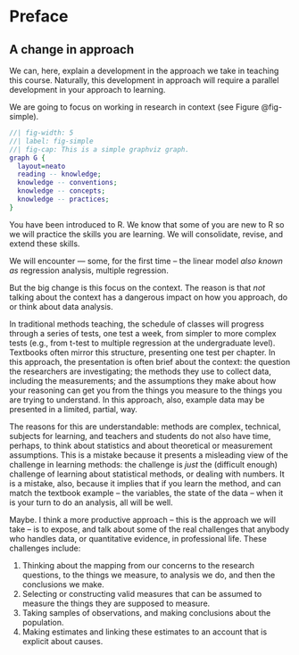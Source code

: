 # Preface {.unnumbered}

## A change in approach

We can, here, explain a development in the approach we take in teaching this course. Naturally, this development in approach will require a parallel development in your approach to learning.

We are going to focus on working in research in context (see Figure @fig-simple).

```dot
//| fig-width: 5
//| label: fig-simple
//| fig-cap: This is a simple graphviz graph.
graph G {
  layout=neato
  reading -- knowledge;
  knowledge -- conventions;
  knowledge -- concepts;
  knowledge -- practices;
}
```

You have been introduced to R. We know that some of you are new to R so we will practice the skills you are learning. We will consolidate, revise, and extend these skills.

We will encounter --- some, for the first time -- the linear model *also known as* regression analysis, multiple regression.

But the big change is this focus on the context. The reason is that *not* talking about the context has a dangerous impact on how you approach, do or think about data analysis.

In traditional methods teaching, the schedule of classes will progress through a series of tests, one test a week, from simpler to more complex tests (e.g., from t-test to multiple regression at the undergraduate level). Textbooks often mirror this structure, presenting one test per chapter. In this approach, the presentation is often brief about the context: the question the researchers are investigating; the methods they use to collect data, including the measurements; and the assumptions they make about how your reasoning can get you from the things you measure to the things you are trying to understand. In this approach, also, example data may be presented in a limited, partial, way.

The reasons for this are understandable: methods are complex, technical, subjects for learning, and teachers and students do not also have time, perhaps, to think about statistics and about theoretical or measurement assumptions. This is a mistake because it presents a misleading view of the challenge in learning methods: the challenge is *just* the (difficult enough) challenge of learning about statistical methods, or dealing with numbers. It is a mistake, also, because it implies that if you learn the method, and can match the textbook example -- the variables, the state of the data -- when it is your turn to do an analysis, all will be well.

Maybe. I think a more productive approach -- this is the approach we will take -- is to expose, and talk about some of the real challenges that anybody who handles data, or quantitative evidence, in professional life. These challenges include:

1.  Thinking about the mapping from our concerns to the research questions, to the things we measure, to analysis we do, and then the conclusions we make.
2.  Selecting or constructing valid measures that can be assumed to measure the things they are supposed to measure.
3.  Taking samples of observations, and making conclusions about the population.
4.  Making estimates and linking these estimates to an account that is explicit about causes.
